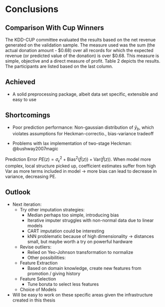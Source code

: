 # Conclusions

## Comparison With Cup Winners

The KDD-CUP committee evaluated the results based on the net revenue generated on the validation sample. 
The measure used was the sum (the actual donation amount - \$0.68) over all records for which the expected revenue (or predicted value of the donation) is over \$0.68. 
This measure is simple, objective and a direct measure of profit. Table 2 depicts the results. The participants are listed based on the last column.



## Achieved

* A solid preprocessing package, albeit data set specific, extensible and easy to use

## Shortcomings

* Poor prediction performance: Non-gaussian distribution of $\hat{y}_b$, which violates assumptions for Heckman-correctio., bias-variance tradeoff

* Problems with lax implementation of two-stage Heckman: @bushway2007magic

Prediction Error $PE(z) = \sigma_{\epsilon}^2+\text{Bias}^2(\hat{f}(z))+\text{Var}(\hat{f}(z))$. When model more complex, local structure picked up, coefficient estimates suffer from high Var as more terms included in model -> more bias can lead to decrease in variance, decreasing PE.

## Outlook

* Next iteration:
	* Try other imputation strategies:
        * Median perhaps too simple, introducing bias
        * Iterative imputer struggles with non-normal data due to linear models
        * CART imputation could be interesting
        * kNN problematic because of high dimensionality -> distances small, but maybe worth a try on powerful hardware

    * Revise outliers:
        * Relied on Yeo-Johnson transformation to normalize
        * Other possibilities: 

	* Feature Extraction
		* Based on domain knowledge, create new features from promotion / giving history

	* Feature Selection
		* Tune boruta to select less features

	* Choice of Models

* Will be easy to work on these specific areas given the infrastructure created in this thesis